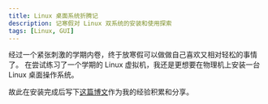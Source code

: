 ```yaml
---
title: Linux 桌面系统折腾记
description: 记寒假对 Linux 双系统的安装和使用探索
tags: [Linux, GUI]
---
```


经过一个紧张刺激的学期内卷，终于放寒假可以做做自己喜欢又相对轻松的事情了。
在尝试练习了一个学期的 Linux 虚拟机，我还是更想要在物理机上安装一台 Linux 桌面操作系统。

故此在安装完成后写下[这篇博文](/docs/setup-linux-desktop)作为我的经验积累和分享。
